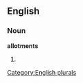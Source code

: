 
==English==

===Noun===
'''allotments'''

# {{plural of|[[allotment]]}}

[[Category:English plurals]]